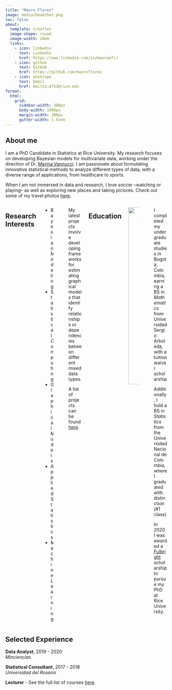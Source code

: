 ```yaml
---
title: "Mauro Florez"
image: media/headshot.png
toc: false
about:
  template: trestles
  image-shape: round
  image-width: 20em
  links:
    - icon: linkedin
      text: LinkedIn
      href: https://www.linkedin.com/in/mauroefr/
    - icon: github
      text: GitHub
      href: https://github.com/mauroflorez
    - icon: envelope
      text: Email
      href: mailto:mf53@rice.edu
format:
  html:
    grid:
      sidebar-width: 300px
      body-width: 1000px
      margin-width: 300px
      gutter-width: 1.5rem
---
```


::: justify
## About me

I am a PhD Candidate in Statistics at Rice University. My research focuses on developing Bayesian models for multivariate data, working under the direction of Dr. [Marina Vannucci](https://marina.blogs.rice.edu/). I am passionate about formulating innovative statistical methods to analyze different types of data, with a diverse range of applications, from healthcare to sports.

When I am not immersed in data and research, I love soccer –watching or playing– as well as exploring new places and taking pictures. Check out some of my travel photos [here](https://mauroflorez.github.io/gallery.html).
:::

::: columns
## Research Interests

::: {.column width="40%"}
-   Bayesian Modeling
-   Statistical Computing
-   Graphical Models
-   Applied Statistics
-   Machine Learning
:::

::: {.column width="5%"}
:::

::: {.column width="50%"}
My latest projects involve developing frameworks for estimating graphical models that identify relationships or dependencies between different mixed data types.

A list of projects can be found [here](https://mauroflorez.github.io/projects.html).
:::

## Education

::: {.column width="40%"}
![](media/logos.png){fig-align="left" width="552"}
:::

::: {.column width="5%"}
:::

::: {.column width="50%"}
I completed my undergraduate studies in Bogotá, Colombia, earning a BS in *Mathematics* from Universidad Sergio Arboleda, with a tuition waiver scholarship

Additionally, I hold a BS in *Statistics* from the Universidad Nacional de Colombia, where I graduated with distinction (#1 class)

In 2020 I was awarded a [Fulbright](https://www.fulbrightprogram.org/) scholarship to pursue my PhD at Rice University.
:::
:::

::: justify
## Selected Experience

**Data Analyst**, 2019 - 2020\
*Minciencias*

**Statistical Consultant**, 2017 - 2018\
*Universidad del Rosario*

**Lecturer** - See the full list of courses [here](https://mauroflorez.github.io/teaching.html).
:::
